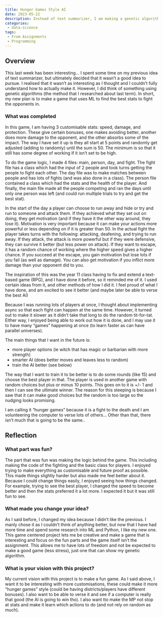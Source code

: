 ```yaml
---
title: Hunger Games Style AI
date: 2023-05-22
description: Instead of text summarizer, I am making a genetic algorithm to play a basic fighting game.
categories: 
 - data-science
tags:
 - From Assignments
 - Programming
---
```


## Overview

This last week has been interesting… I spent some time on my previous idea of text summarizer, but ultimately decided that it wasn’t a good idea to pursue. I realised that it wasn’t as interesting as I thought and I couldn’t fully understand how to actually make it. However, I did think of something using genetic algorithms (the method that I researched about last term). In short, my new plan is to make a game that uses ML to find the best stats to fight the opponents in.

### What was completed

In this game, I am having 3 customisable stats: speed, damage, and protection. These give certain bonuses, one makes avoiding better, another does more damage to the opponent, and the other absorbs some of the impact. The way I have set it up is they all start at 5 points and randomly get adjusted (adding to randomly) until the sum is 50. The minimum is so that it still has some degree of working if it isn’t set to be high.

To do the game logic, I made 4 files: main, person, day, and fight. The fight file has a class which had the input of 2 people and took turns getting the people to fight each other. The day file was to make matches between people and has lots of fights (and was also done in a class). The person file contained a class which had the stats and the health of the player. And finally, the main file made all the people competing and ran the days until only one person was left (and could run multiple trials to try and get the best stat).

In the start of the day a player can choose to run away and hide or try and run to someone and attack them. If they achieved what they set out on doing, they get motivation (and if they have it the other way around, they lose it). Motivation is very important because it can make your actions more powerful or less depending on if it is greater than 50. In the actual fight the player takes turns with the following: attacking, deafening, and trying to run away. If they attack, the attack is more powerful but if they were defensive, they can survive it better (but less power on attack). If they want to escape, it has a random chance of working where the higher speed gives a higher chance. If you succeed at the escape, you gain motivation but lose lots if you fail (as well as damage). You can also get motivation if you inflict more damage than your opponent did to you.

The inspiration of this was the year 11 class having to fix and extend a text-based game (RPG), and I have done it before, so it reminded me of it. I used certain ideas from it, and other methods of how I did it. I feel proud of what I have done, and am excited to see it better (and maybe later be able to verse the best AI)

Because I was running lots of players at once, I thought about implementing async so that each fight can happen at the same time. However, it turned out to make it slower as it didn’t take that long to do the random tit-for-tat. Either way, I enjoyed being able to work out how it is done, and I may use it to have many “games” happening at once (to learn faster as can have parallel universes).

The main things that I want in the future is:

- more player options (ie witch that has magic or barbarian with more strength)
- smarter AI (does better moves and leaves less to random)
- train the AI better (see below)

The way that I want to train it to be better is to do some rounds (like 15) and choose the best player in that. The player is used in another game with random choices but plus or minus 10 points. This goes on to it is +/- 1 and then I can see the ultimate winner. The reason for this steeping is because I saw that it can make good choices but the random is too large so the nudging looks promising.

I am calling it “hunger games” because it is a fight to the death and I am volunteering the computer to verse lots of others… Other than that, there isn’t much that is going to be the same..

## Reflection

### What part was fun?

The part that was fun was making the logic behind the game. This including making the code of the fighting and the basic class for players. I enjoyed trying to make everything as customisable and future proof as possible. This made things slightly harder but also made me feel better about it. Because I could change things easily, I enjoyed seeing how things changed. For example, trying to see the best player, I changed the speed to become better and then the stats preferred it a lot more. I expected it but it was still fun to see.

### What made you change your idea?

As I said before, I changed my idea because I didn’t like the previous. I manly chose it as I couldn’t think of anything better, but now that I have had more time and spend some research into ML and Python, I like my new one. This game centered project lets me be creative and make a game that is interesting and focus on the fun parts and the game itself isn’t the assignment. This allows me to have lots of freedom and not be expected to make a good game (less stress), just one that can show my genetic algorithm.

### What is your vision with this project?

My current vision with this project is to make a fun game. As I said above, I want it to be interesting with more customisations, these could make it more “hunger games” style (could be having districts/players have different bonuses). I also want to be able to verse it and see if a computer is really that good (the AI is going to win tho). I also want tto make the MP not stop at stats and make it learn which actions to do (and not rely on random as much).
